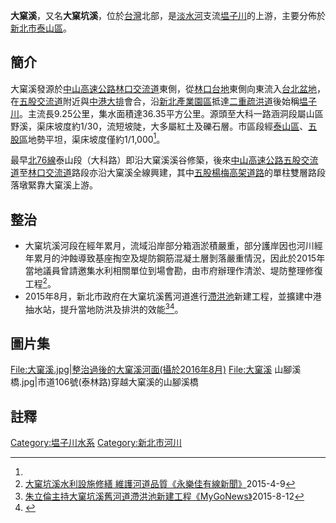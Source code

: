 {{Infobox river
| river_name = 大窠溪
| native_name =
| other_name = 大窠坑溪
| etymology =
| image_name =
| image_size =
| caption    =
| origin     = [[File:TWHW1.svg|25px]][[林口交流道_(國道1號)|林口交流道]]東側
| mouth      =
| river_system = [[淡水河|淡水河]]
| basin_countries =
| location   = [[新北市|新北市]][[林口區|林口區]]、[[泰山區_(台灣)|泰山區]]、[[五股區|五股區]]
| length     = {{convert|9.25|km|}}
| elevation  =
| mouth_elevation =
| discharge  =
| watershed  = {{convert|36.35|km2|}}
| left_tribs =
| right_tribs =
}}

'''大窠溪'''，又名'''大窠坑溪'''，位於[[台灣|台灣]]北部，是[[淡水河|淡水河]]支流[[塭子川|塭子川]]的上游，主要分佈於[[新北市|新北市]][[泰山區_(台灣)|泰山區]]。

== 簡介 ==
大窠溪發源於[[中山高速公路|中山高速公路]][[林口交流道_(國道1號)|林口交流道]]東側，從[[林口台地|林口台地]]東側向東流入[[台北盆地|台北盆地]]，在[[五股交流道|五股交流道]]附近與[[中港大排|中港大排]]會合，沿[[新北產業園區|新北產業園區]]抵達[[二重疏洪道|二重疏洪道]]後始稱[[塭子川|塭子川]]。主流長9.25公里，集水面積達36.35平方公里。源頭至大科一路涵洞段屬山區野溪，渠床坡度約1/30，流短坡陡，大多屬紅土及礫石層。市區段經[[泰山區_(台灣)|泰山區]]、[[五股區|五股區]]地勢平坦，渠床坡度僅約1/1,000<ref name="水患治理計畫"/>。

最早[[北76線|北76線]]泰山段（大科路）即沿大窠溪溪谷修築，後來[[中山高速公路|中山高速公路]][[五股交流道|五股交流道]]至[[林口交流道_(國道1號)|林口交流道]]路段亦沿大窠溪全線興建，其中[[五股楊梅高架道路|五股楊梅高架道路]]的單柱雙層路段落墩緊靠大窠溪上游。

== 整治 ==
*大窠坑溪河段在經年累月，流域沿岸部分箱涵淤積嚴重，部分護岸因也河川經年累月的沖蝕導致基座掏空及堤防鋼筋混凝土層剝落嚴重情況，因此於2015年當地議員曾請邀集水利相關單位到場會勘，由市府辦理作清淤、堤防整理修復工程<ref>[https://www.youtube.com/watch?v=W4tYC9TxycQ 大窠坑溪水利設施修繕 維護河道品質《永樂佳有線新聞》]2015-4-9</ref>。
*2015年8月，新北市政府在大窠坑溪舊河道進行[[滯洪池|滯洪池]]新建工程，並擴建中港抽水站，提升當地防洪及排洪的效能<ref>[http://www.mygonews.com/news/detail/news_id/114185/ 朱立倫主持大窠坑溪舊河道滯洪池新建工程《MyGoNews》]2015-8-12</ref><ref>{{Cite web |url=http://www.epochtimes.com/b5/15/8/11/n4501568.htm |title=中港抽水站擴建 大窠坑溪滯洪池動土典禮《大紀元時報》 |accessdate=2016-08-20 |archive-date=2016-08-29 |archive-url=https://web.archive.org/web/20160829055015/http://www.epochtimes.com/b5/15/8/11/n4501568.htm |dead-url=no }}</ref>。

== 圖片集 ==
<gallery>
File:大窠溪.jpg|整治過後的大窠溪河面(攝於2016年8月)
File:大窠溪 山腳溪橋.jpg|市道106號(泰林路)穿越大窠溪的山腳溪橋
</gallery>

== 註釋 ==
{{Reflist| refs=
<ref name="水患治理計畫">{{cite web|language=zh-tw|url=http://iwater.ntpc.gov.tw/files/15-1000-323,c141-1.php|title=水患治理計畫第一階段實施計畫─大窠坑溪|author=|publisher=新北市水利局|date=|accessdate=2015-09-16|deadurl=yes|archiveurl=https://web.archive.org/web/20160306124624/http://iwater.ntpc.gov.tw/files/15-1000-323,c141-1.php|archivedate=2016-03-06}}</ref>
}}

{{淡水河}}
[[Category:塭子川水系|Category:塭子川水系]]
[[Category:新北市河川|Category:新北市河川]]